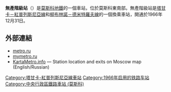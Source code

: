 {{unreferenced|time=2016-05-06T01:42:12+00:00}}
{{Infobox station 
|name          = 無產階級
|native_name   = Пролетарская
|native_name_lang=ru
|type          = [[莫斯科地鐵|莫斯科地鐵]]車站
|image         = Proletarskaya-mm.jpg
|image_size    = 
|image_caption = 
|address       = [[東南行政區_(莫斯科)|東南行政區]]{{link-en|南港區 (莫斯科)|Yuzhnoportovy District|南港區}}
|borough       = [[莫斯科|莫斯科]]
|country       = [[俄羅斯|俄羅斯]]
|coordinates   = {{coord|55.7319|37.6659|display=inline,title}}
|line          = {{MOSMETRO-bull|7|text=1}}
|other         = '''[[巴士|巴士]]'''：9、299、608<br />'''[[無軌電車|無軌電車]]'''：26、27<br />'''[[有軌電車|電車]]'''：12、20、35、38、40、43、46
|structure     = 
|platform      = 1個[[島式月台|島式月台]]
|depth         = {{convert|9|m}}
|levels        = 1層
|tracks        = 2條
|parking       = 無
|opened        = {{start date and age|df=yes|1966|12|31}}
|closed        = 
|rebuilt       = 
|ADA           = 
|code          = 115
|owned         = 莫斯科地鐵
|zone          = 
|former        = 
|passengers    = 
|pass_year     = 
|pass_percent  = 
|pass_system   = 
|mpassengers   = 
|services      = 
|map_type      = Moscow Ring Road
|AlternativeMap= Moscow map MKAD grayscale.png
|map_overlay   = Moscow metro map including line 14.svg
|map_caption   = 
|route_map     = 
|map_state     = collapsed
}}
'''無產階級站'''（{{lang-rus|Пролетарская|Proletarskaya}}）是[[莫斯科地鐵|莫斯科地鐵]]的一個車站，位於莫斯科東南部。無產階級站是[[塔甘卡－紅普列斯尼亞線|塔甘卡－紅普列斯尼亞線]]和[[柳布林諾－德米特羅夫線|柳布林諾－德米特羅夫線]]的一個換乘車站，開通於1966年12月31日。

==外部連結==
{{Commons category|Proletarskaya (Moscow Metro)}}
*[http://www.metro.ru/stations/filevskaya/Proletarskaya/ metro.ru]{{dead link|date=2018年1月 |bot=InternetArchiveBot |fix-attempted=yes }}
*[https://web.archive.org/web/20061028115228/http://www.mymetro.ru/cgi-bin/list.pl?lng=ru&a=1&b=7&c=15 mymetro.ru]
*[http://www.kartametro.info/?hl=EN&ms=Proletarskaya&z=17&t=k KartaMetro.info] — Station location and exits on Moscow map (English/Russian)
{{塔甘卡－紅普列斯尼亞線}}
[[Category:塔甘卡-紅普列斯尼亞線車站|Category:塔甘卡-紅普列斯尼亞線車站]]
[[Category:1966年启用的铁路车站|Category:1966年启用的铁路车站]]
[[Category:中央行政區鐵路車站_(莫斯科)|Category:中央行政區鐵路車站 (莫斯科)]]